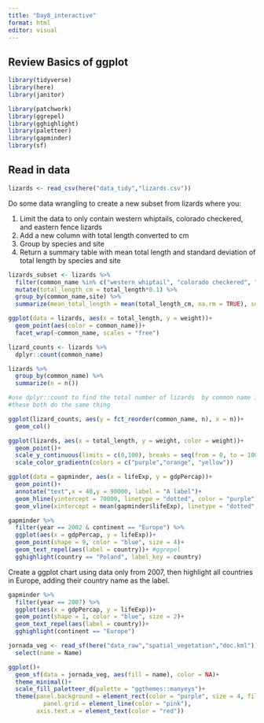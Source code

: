 ```yaml
---
title: "Day8_interactive"
format: html
editor: visual
---
```


## Review Basics of ggplot

```r
library(tidyverse)
library(here)
library(janitor)

library(patchwork)
library(ggrepel)
library(gghighlight)
library(paletteer)
library(gapminder)
library(sf)
```

## Read in data

```r
lizards <- read_csv(here("data_tidy","lizards.csv"))
```

Do some data wrangling to create a new subset from lizards where you:

1.  Limit the data to only contain western whiptails, colorado checkered, and eastern fence lizards
2.  Add a new column with total length converted to cm
3.  Group by species and site
4.  Return a summary table with mean total length and standard deviation of total length by species and site

```r
lizards_subset <- lizards %>% 
  filter(common_name %in% c("western whiptail", "colorado checkered", "eastern fence")) %>% 
  mutate(total_length_cm = total_length*0.1) %>% 
  group_by(common_name,site) %>% 
  summarize(mean_total_length = mean(total_length_cm, na.rm = TRUE), sd_total_length = sd(total_length_cm,na.rm = TRUE))
```

```r
ggplot(data = lizards, aes(x = total_length, y = weight))+
  geom_point(aes(color = common_name))+
  facet_wrap(~common_name, scales = "free")
```

```r
lizard_counts <- lizards %>% 
  dplyr::count(common_name)

lizards %>% 
  group_by(common_name) %>% 
  summarize(n = n())

#use dplyr::count to find the total number of lizards  by common name in the lizards dataset
#these both do the same thing
```

```r
ggplot(lizard_counts, aes(y = fct_reorder(common_name, n), x = n))+
  geom_col()
```

```r
ggplot(lizards, aes(x = total_length, y = weight, color = weight))+
  geom_point()+
  scale_y_continuous(limits = c(0,100), breaks = seq(from = 0, to = 100, by = 20), expand = c(0,0))+
  scale_color_gradientn(colors = c("purple","orange", "yellow"))
```

```r
ggplot(data = gapminder, aes(x = lifeExp, y = gdpPercap))+
  geom_point()+
  annotate("text",x = 40,y = 90000, label = "A label")+
  geom_hline(yintercept = 70000, linetype = "dotted", color = "purple")+
  geom_vline(xintercept = mean(gapminder$lifeExp), linetype = "dotted", color = "blue")
```

```r
gapminder %>% 
  filter(year == 2002 & continent == "Europe") %>% 
  ggplot(aes(x = gdpPercap, y = lifeExp))+
  geom_point(shape = 9, color = "blue", size = 4)+
  geom_text_repel(aes(label = country))+ #ggrepel
  gghighlight(country == "Poland", label_key = country)
```

Create a ggplot chart using data only from 2007, then highlight all countries in Europe, adding their country name as the label.

```r
gapminder %>% 
  filter(year == 2007) %>% 
  ggplot(aes(x = gdpPercap, y = lifeExp))+
  geom_point(shape = 1, color = "blue", size = 2)+
  geom_text_repel(aes(label = country))+
  gghighlight(continent == "Europe")
```

```r
jornada_veg <- read_sf(here("data_raw","spatial_vegetation","doc.kml")) %>% 
  select(name = Name)

ggplot()+
  geom_sf(data = jornada_veg, aes(fill = name), color = NA)+
  theme_minimal()+
  scale_fill_paletteer_d(palette = "ggthemes::manyeys")+
  theme(panel.background = element_rect(color = "purple", size = 4, fill = "lightblue"), plot.background = element_rect(fill = "tan"),
          panel.grid = element_line(color = "pink"),
        axis.text.x = element_text(color = "red"))
```
